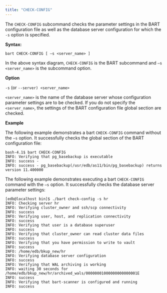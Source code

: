 ```yaml
---
title: "CHECK-CONFIG"
---
```


The `CHECK-CONFIG` subcommand checks the parameter settings in the BART configuration file as well as the database server configuration for which the `-s` option is specified.

**Syntax:**

```
bart CHECK-CONFIG [ –s <server_name> ]
```

In the above syntax diagram, `CHECK-CONFIG` is the BART subcommand and `–s <server_name>` is the subcommand option.

**Option**

`-s` (or `--server) <server_name>`

`<server_name>` is the name of the database server whose configuration parameter settings are to be checked. If you do not specify the `<server_name>`, the settings of the BART configuration file global section are checked.

**Example**

The following example demonstrates a bart `CHECK-CONFIG` command without the `–s` option. It successfully checks the global section of the BART configuration file:

```
bash-4.1$ bart CHECK-CONFIG
INFO: Verifying that pg_basebackup is executable
INFO: success -
INFO: success - pg_basebackup(/usr/edb/as11/bin/pg_basebackup) returns
version 11.400000
```

The following example demonstrates executing a bart `CHECK-CONFIG` command with the `–s` option. It successfully checks the database server parameter settings:

```
[edb@localhost bin]$ ./bart check-config -s hr
INFO: Checking server hr
INFO: Verifying cluster_owner and ssh/scp connectivity
INFO: success
INFO: Verifying user, host, and replication connectivity
INFO: success
INFO: Verifying that user is a database superuser
INFO: success
INFO: Verifying that cluster_owner can read cluster data files
INFO: success
INFO: Verifying that you have permission to write to vault
INFO: success
INFO: /home/edb/bkup_new/hr
INFO: Verifying database server configuration
INFO: success
INFO: Verifying that WAL archiving is working
INFO: waiting 30 seconds for
/home/edb/bkup_new/hr/archived_wals/00000001000000000000001E
INFO: success
INFO: Verifying that bart-scanner is configured and running
INFO: success
```

